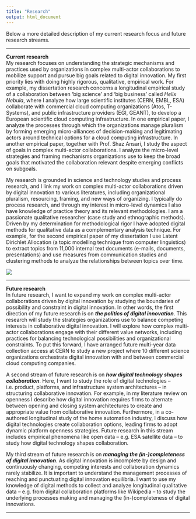 ```yaml
---
title: "Research"
output: html_document
---
```

Below a more detailed description of my current research focus and future research streams.

***
**Current research**  
My research focuses on understanding the strategic mechanisms and practices used by organizations in complex multi-actor collaborations to mobilize support and pursue big goals related to digital innovation. My first priority lies with doing highly rigorous, qualitative, empirical work. For example, my dissertation research concerns a longitudinal empirical study of a collaboration between 'big science' and 'big business' called *Helix Nebula*, where I analyze how large scientific institutes (CERN, EMBL, ESA) collaborate with commercial cloud computing organizations (Atos, T-Systems), and public infrastructure providers (EGI, GEANT), to develop a European scientific cloud computing infrastructure. In one empirical paper, I analyze the processes through which the organizations manage pluralism by forming emerging micro-alliances of decision-making and legitimating actors around technical options for a cloud computing infrastructure. In another empirical paper, together with Prof. Shaz Ansari, I study the aspect of goals in complex multi-actor collaborations. I analyze the micro-level strategies and framing mechanisms organizations use to keep the broad goals that motivated the collaboration relevant despite emerging conflicts on subgoals.

My research is grounded in science and technology studies and process research, and I link my work on complex multi-actor collaborations driven by digital innovation to various literatures, including organizational pluralism, resourcing, framing, and new ways of organizing. I typically do process research, and through my interest in micro-level dynamics I also have knowledge of practice theory and its relevant methodologies. I am a passionate qualitative researcher (case study and ethnographic methods). Driven by my determination for methodological rigor I have adopted digital methods for qualitative data as a complementary analysis technique. For example, for the second empirical paper of my dissertation I use Latent Dirichlet Allocation (a topic modelling technique from computer linguistics) to extract topics from 11,000 internal text documents (e-mails, documents, presentations) and use measures from communication studies and clustering methods to analyze the relationships between topics over time.

![](https://www.jochemhummel.com/pictures/Data+_2.jpg)

***
**Future research**  
In future research, I want to expand my work on complex multi-actor collaborations driven by digital innovation by studying the boundaries of possibility and constraint in digital innovation. In other words, the first direction of my future research is on ***the politics of digital innovation***. This research will study the strategies organizations use to balance competing interests in collaborative digital innovation. I will explore how complex multi-actor collaborations engage with their different value networks, including practices for balancing technological possibilities and organizational constraints. To put this forward, I have arranged future multi-year data collection access at CERN to study a new project where 10 different science organizations orchestrate digital innovation with and between commercial cloud computing companies. 

A second stream of future research is on ***how digital technology shapes collaboration***. Here, I want to study the role of digital technologies -- i.e. product, platforms, and infrastructure system architectures -- in structuring collaborative innovation. For example, in my literature review on openness I describe how digital innovation requires firms to alternate between opening and closing system architectures to create and appropriate value from collaborative innovation. Furthermore, in a co-authored longitudinal study of the home automation industry, I discuss how digital technologies create collaboration options, leading firms to adopt dynamic platform openness strategies. Future research in this stream includes empirical phenomena like open data -- e.g. ESA satellite data -- to study how digital technology shapes collaboration.  

My third stream of future research is on ***managing the (in-)completeness of digital innovation***. As digital innovation is incomplete by design and continuously changing, competing interests and collaboration dynamics rarely stabilize. It is important to understand the management processes of reaching and punctuating digital innovation equilibria. I want to use my knowledge of digital methods to collect and analyze longitudinal qualitative data -- e.g. from digital collaboration platforms like Wikipedia -- to study the underlying processes making and managing the (in-)completeness of digital innovations.


***
